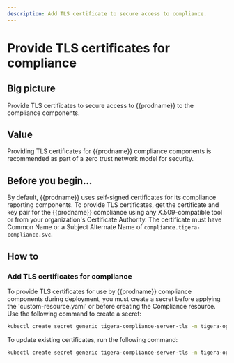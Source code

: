 ```yaml
---
description: Add TLS certificate to secure access to compliance.
---
```


# Provide TLS certificates for compliance

## Big picture

Provide TLS certificates to secure access to {{prodname}} to the compliance components.

## Value

Providing TLS certificates for {{prodname}} compliance components is recommended as part of a zero trust network model for security.

## Before you begin...

By default, {{prodname}} uses self-signed certificates for its compliance reporting components. To provide TLS certificates,
get the certificate and key pair for the {{prodname}} compliance using any X.509-compatible tool or from your organization's
Certificate Authority. The certificate must have Common Name or a Subject Alternate Name of `compliance.tigera-compliance.svc`.

## How to

### Add TLS certificates for compliance

To provide TLS certificates for use by {{prodname}} compliance components during deployment, you must create a secret before applying the 'custom-resource.yaml' or before creating the Compliance resource. Use the following command to create a secret:

```bash
kubectl create secret generic tigera-compliance-server-tls -n tigera-operator --from-file=tls.crt=</path/to/certificate-file> --from-file=tls.key=</path/to/key-file>
```

To update existing certificates, run the following command:

```bash
kubectl create secret generic tigera-compliance-server-tls -n tigera-operator --from-file=tls.crt=</path/to/certificate-file> --from-file=tls.key=</path/to/key-file> --dry-run -o yaml --save-config | kubectl replace -f -
```
